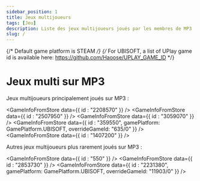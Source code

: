 ```yaml
---
sidebar_position: 1
title: Jeux multijoueurs
tags: [Jeu]
description: Liste des jeux multijoueurs joués par les membres de MP3
slug: /
---
```



{/* Default game platform is STEAM */}
{/* For UBISOFT, a list of UPlay game id is available here: https://github.com/Haoose/UPLAY_GAME_ID */}

# Jeux multi sur MP3

Jeux multijoueurs principalement joués sur MP3 :

<GameInfoFromStore data={{ id : "2208570" }} />
<GameInfoFromStore data={{ id : "2507950" }} />
<GameInfoFromStore data={{ id : "3059070" }} />
<GameInfoFromStore data={{ id : "359550", gamePlatform: GamePlatform.UBISOFT, overrideGameId: "635/0" }} />
<GameInfoFromStore data={{ id : "1407200" }} />
<br/>

Autres jeux multijoueurs plus rarement joués sur MP3 :

<GameInfoFromStore data={{ id : "550" }} />
<GameInfoFromStore data={{ id : "2853730" }} />
<GameInfoFromStore data={{ id : "2231380", gamePlatform: GamePlatform.UBISOFT, overrideGameId: "11903/0" }} />